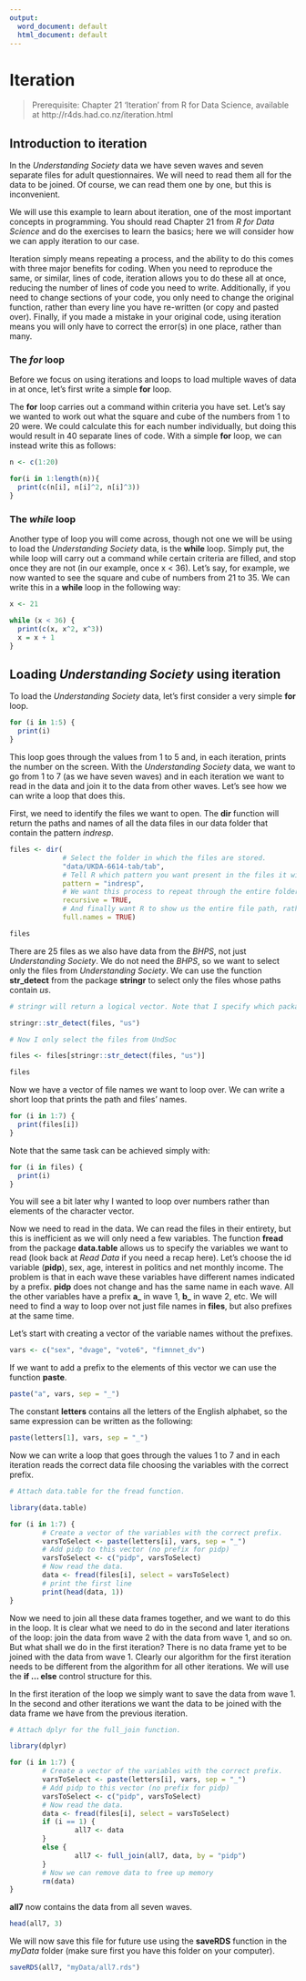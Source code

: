 ```yaml
---
output:
  word_document: default
  html_document: default
---
```

# Iteration {#iteration}

> Prerequisite: Chapter 21 'Iteration' from R for Data Science, available at http://r4ds.had.co.nz/iteration.html

## Introduction to iteration

In the *Understanding Society* data we have seven waves and seven separate files for adult questionnaires. We will need to read them all for the data to be joined. Of course, we can read them one by one, but this is inconvenient.

We will use this example to learn about iteration, one of the most important concepts in programming. You should read Chapter 21 from *R for Data Science* and do the exercises to learn the basics; here we will consider how we can apply iteration to our case.

Iteration simply means repeating a process, and the ability to do this comes with three major benefits for coding. When you need to reproduce the same, or similar, lines of code, iteration allows you to do these all at once, reducing the number of lines of code you need to write. Additionally, if you need to change sections of your code, you only need to change the original function, rather than every line you have re-written (or copy and pasted over). Finally, if you made a mistake in your original code, using iteration means you will only have to correct the error(s) in one place, rather than many.

### The *for* loop

Before we focus on using iterations and loops to load multiple waves of data in at once, let's first write a simple **for** loop.

The **for** loop carries out a command within criteria you have set. Let's say we wanted to work out what the square and cube of the numbers from 1 to 20 were. We could calculate this for each number individually, but doing this would result in 40 separate lines of code. With a simple **for** loop, we can instead write this as follows:

```r
n <- c(1:20)

for(i in 1:length(n)){
  print(c(n[i], n[i]^2, n[i]^3))
}
```

### The *while* loop

Another type of loop you will come across, though not one we will be using to load the *Understanding Society* data, is the **while** loop. Simply put, the while loop will carry out a command while certain criteria are filled, and stop once they are not (in our example, once x < 36). Let's say, for example, we now wanted to see the square and cube of numbers from 21 to 35. We can write this in a **while** loop in the following way:

```r
x <- 21

while (x < 36) {
  print(c(x, x^2, x^3))
  x = x + 1
}
```

## Loading *Understanding Society* using iteration

To load the *Understanding Society* data, let's first consider a very simple **for** loop.

```r
for (i in 1:5) {
  print(i)
}
```

This loop goes through the values from 1 to 5 and, in each iteration, prints the number on the screen. With the *Understanding Society* data, we want to go from 1 to 7 (as we have seven waves) and in each iteration we want to read in the data and join it to the data from other waves. Let's see how we can write a loop that does this.

First, we need to identify the files we want to open. The **dir** function will return the paths and names of all the data files in our data folder that contain the pattern *indresp*.

```r
files <- dir(
             # Select the folder in which the files are stored.
             "data/UKDA-6614-tab/tab",
             # Tell R which pattern you want present in the files it will display.
             pattern = "indresp",
             # We want this process to repeat through the entire folder.
             recursive = TRUE,
             # And finally want R to show us the entire file path, rather than just the names of the individual files.
             full.names = TRUE)

files
```

There are 25 files as we also have data from the *BHPS*, not just *Understanding Society*. We do not need the *BHPS*, so we want to select only the files from *Understanding Society*. We can use the function **str_detect** from the package **stringr** to select only the files whose paths contain *us*.

```r
# stringr will return a logical vector. Note that I specify which package the function comes from without explicitly attaching it.

stringr::str_detect(files, "us")

# Now I only select the files from UndSoc

files <- files[stringr::str_detect(files, "us")]

files
```

Now we have a vector of file names we want to loop over. We can write a short loop that prints the path and files' names.

```r
for (i in 1:7) {
  print(files[i])
}
```

Note that the same task can be achieved simply with:

```r
for (i in files) {
  print(i)
}
```

You will see a bit later why I wanted to loop over numbers rather than elements of the character vector.

Now we need to read in the data. We can read the files in their entirety, but this is inefficient as we will only need a few variables. The function **fread** from the package **data.table** allows us to specify the variables we want to read (look back at *Read Data* if you need a recap here). Let's choose the id variable (**pidp**), sex, age, interest in politics and net monthly income. The problem is that in each wave these variables have different names indicated by a prefix. **pidp** does not change and has the same name in each wave. All the other variables have a prefix **a_** in wave 1, **b_** in wave 2, etc. We will need to find a way to loop over not just file names in **files**, but also prefixes at the same time.

Let's start with creating a vector of the variable names without the prefixes.

```r
vars <- c("sex", "dvage", "vote6", "fimnnet_dv")
```

If we want to add a prefix to the elements of this vector we can use the function **paste**.

```r
paste("a", vars, sep = "_")
```

The constant **letters** contains all the letters of the English alphabet, so the same expression can be written as the following:

```r
paste(letters[1], vars, sep = "_")
```

Now we can write a loop that goes through the values 1 to 7 and in each iteration reads the correct data file choosing the variables with the correct prefix.

```r
# Attach data.table for the fread function.

library(data.table)

for (i in 1:7) {
        # Create a vector of the variables with the correct prefix.
        varsToSelect <- paste(letters[i], vars, sep = "_")
        # Add pidp to this vector (no prefix for pidp)
        varsToSelect <- c("pidp", varsToSelect)
        # Now read the data. 
        data <- fread(files[i], select = varsToSelect)
        # print the first line
        print(head(data, 1))
}        
```

Now we need to join all these data frames together, and we want to do this in the loop. It is clear what we need to do in the second and later iterations of the loop: join the data from wave 2 with the data from wave 1, and so on. But what shall we do in the first iteration? There is no data frame yet to be joined with the data from wave 1. Clearly our algorithm for the first iteration needs to be different from the algorithm for all other iterations. We will use the **if ... else** control structure for this.

In the first iteration of the loop we simply want to save the data from wave 1. In the second and other iterations we want the data to be joined with the data frame we have from the previous iteration.

```r
# Attach dplyr for the full_join function.

library(dplyr)

for (i in 1:7) {
        # Create a vector of the variables with the correct prefix.
        varsToSelect <- paste(letters[i], vars, sep = "_")
        # Add pidp to this vector (no prefix for pidp)
        varsToSelect <- c("pidp", varsToSelect)
        # Now read the data. 
        data <- fread(files[i], select = varsToSelect)
        if (i == 1) {
                all7 <- data  
        }
        else {
                all7 <- full_join(all7, data, by = "pidp")
        }
        # Now we can remove data to free up memory
        rm(data)
} 
```

**all7** now contains the data from all seven waves.

```r
head(all7, 3)
```

We will now save this file for future use using the **saveRDS** function in the *myData* folder (make sure first you have this folder on your computer).

```r
saveRDS(all7, "myData/all7.rds")
```
